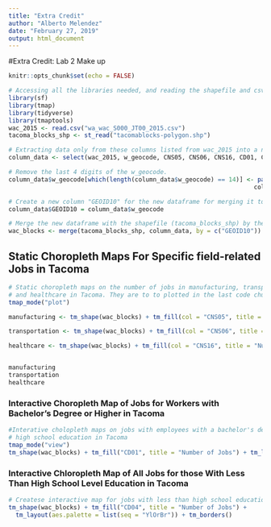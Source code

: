 ---
title: "Extra Credit"
author: "Alberto Melendez"
date: "February 27, 2019"
output: html_document
---

#Extra Credit: Lab 2 Make up

```{r setup, include=FALSE}
knitr::opts_chunk$set(echo = FALSE)
```

 
```{r libraries and data, include = FALSE}
# Accessing all the libraries needed, and reading the shapefile and csv file.
library(sf)
library(tmap)
library(tidyverse)
library(tmaptools)
wac_2015 <- read.csv("wa_wac_S000_JT00_2015.csv")
tacoma_blocks_shp <- st_read("tacomablocks-polygon.shp")
```

```{r column creation and joining, include = FALSE}

# Extracting data only from these columns listed from wac_2015 into a new dataframe.
column_data <- select(wac_2015, w_geocode, CNS05, CNS06, CNS16, CD01, CD04)

# Remove the last 4 digits of the w_geocode.
column_data$w_geocode[which(length(column_data$w_geocode) == 14)] <- paste0("0", 
                                                                    column_data$w_geocode[which(length(column_data$w_geocode)                                                                     == 4)])

# Create a new column "GEOID10" for the new dataframe for merging it to the shapefile (tacoma_blocks_shp).
column_data$GEOID10 = column_data$w_geocode  

# Merge the new dataframe with the shapefile (tacoma_blocks_shp) by the "GEOID10" column.
wac_blocks <- merge(tacoma_blocks_shp, column_data, by = c("GEOID10"))
```

## Static Choropleth Maps For Specific field-related Jobs in Tacoma
```{r Static maps for Tacoma, include = TRUE}
# Static choropleth maps on the number of jobs in manufacturing, transportion and warehousing, 
# and healthcare in Tacoma. They are to to plotted in the last code chunk.
tmap_mode("plot")

manufacturing <- tm_shape(wac_blocks) + tm_fill(col = "CNS05", title = "Number of Jobs") + tm_layout(title = "All Manufacturing Jobs in Tacoma", title.position = c("LEFT", "TOP")) + tm_layout(aes.palette = list(seq = "YlGnBu")) + tm_borders()

transportation <- tm_shape(wac_blocks) + tm_fill(col = "CNS06", title = "Number of Jobs") + tm_layout(title = "All Transportation and Warehousing Jobs in Tacoma", title.position = c("RIGHT", "TOP")) + tm_layout(aes.palette = list(seq = "RdPu")) + tm_borders()

healthcare <- tm_shape(wac_blocks) + tm_fill(col = "CNS16", title = "Number of Jobs") + tm_layout(title = "All Health Care and Social Assistance Jobs in Tacoma", title.position = c("RIGHT", "TOP")) + tm_layout(aes.palette = list(seq = "YlGn")) + tm_borders()


manufacturing
transportation
healthcare
```

### Interactive Choropleth Map of Jobs for Workers with Bachelor's Degree or Higher in Tacoma
```{r Interactive Map for Employees with Higher education, include = TRUE}
#Interative cholopleth maps on jobs with employees with a bachelor's degree or higher and those with lower than a 
# high school education in Tacoma
tmap_mode("view") 
tm_shape(wac_blocks) + tm_fill("CD01", title = "Number of Jobs") + tm_layout(aes.palette = list(seq = "-RdYlGn")) + tm_borders()
```

### Interactive Chloropleth Map of All Jobs for those With Less Than High School Level Education in Tacoma
```{r Interactive map For jobs for those With Less Than HS Education, include=TRUE}
# Createse interactive map for jobs with less than high school education
tm_shape(wac_blocks) + tm_fill("CD04", title = "Number of Jobs") + 
  tm_layout(aes.palette = list(seq = "YlOrBr")) + tm_borders()
```

